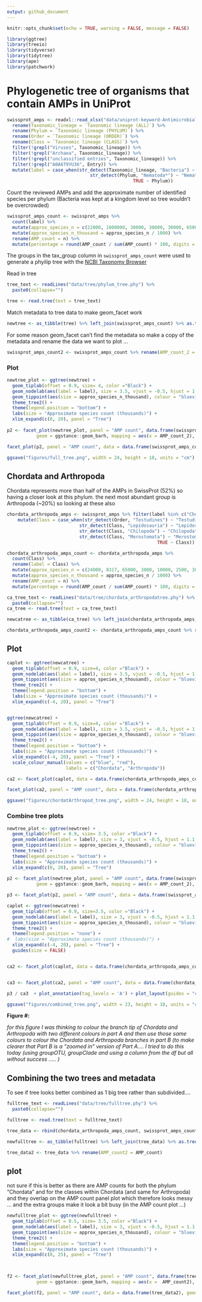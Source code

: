 ```yaml
---
output: github_document
---
```


```r
knitr::opts_chunk$set(echo = TRUE, warning = FALSE, message = FALSE)
```

```r
library(ggtree)
library(treeio)
library(tidyverse)
library(tidytree)
library(ape)
library(patchwork)
```

# Phylogenetic tree of organisms that contain AMPs in UniProt 

```r
swissprot_amps <- readxl::read_xlsx("data/uniprot-keyword-Antimicrobial+[KW-0929]-reviewed-April2021.xlsx") %>%
  rename(Taxonomic_lineage = `Taxonomic lineage (ALL)`) %>%
  rename(Phylum = `Taxonomic lineage (PHYLUM)`) %>%
  rename(Order = `Taxonomic lineage (ORDER)`) %>%
  rename(Class = `Taxonomic lineage (CLASS)`) %>%
  filter(!grepl("Viruses", Taxonomic_lineage)) %>%
  filter(!grepl("Archaea", Taxonomic_lineage)) %>%
  filter(!grepl("unclassified entries", Taxonomic_lineage)) %>%
  filter(!grepl("A0A6T9YU36", Entry)) %>%
  mutate(label = case_when(str_detect(Taxonomic_lineage, "Bacteria") ~ "Bacteria",
                               str_detect(Phylum, "Nematoda*") ~ "Nematoda",
                                               TRUE ~ Phylum))
```

Count the reviewed AMPs and add the approximate number of identified species per phylum (Bacteria was kept at a kingdom level so tree wouldn't be overcrowded)
```r
swissprot_amps_count <- swissprot_amps %>%
  count(label) %>%
  mutate(approx_species_n = c(22000, 1000000, 30000, 30000, 30000, 65000, 11000, 7000, 2400, 85000, 261, 20000, 20000, 500000)) %>%
  mutate(approx_species_n_thousand = approx_species_n / 1000) %>%
  rename(AMP_count = n) %>%
  mutate(percentage = round(AMP_count / sum(AMP_count) * 100, digits = 2))

```


The groups in the tax_group column in `swissprot_amps_count` were used to generate a phyilip tree with the [NCBI Taxonomy Browser](https://www.ncbi.nlm.nih.gov/Taxonomy/CommonTree/wwwcmt.cgi) 

Read in tree 
```r
tree_text <- readLines("data/tree/phylum_tree.phy") %>%
  paste0(collapse="")

tree <- read.tree(text = tree_text)
```

Match metadata to tree data to make geom_facet work 

```r
newtree <- as_tibble(tree) %>% left_join(swissprot_amps_count) %>% as.treedata()
```

For some reason geom_facet can't find the metadata so make a copy of the metadata and rename the data we want to plot ...
```r
swissprot_amps_count2 <- swissprot_amps_count %>% rename(AMP_count_2 = AMP_count)
```


### Plot 


```r
newtree_plot <- ggtree(newtree) +
  geom_tiplab(offset = 0.9, size= 4, color ="Black") +
  geom_nodelab(aes(label = label), size = 3.5, vjust = -0.5, hjust = 1.1 ) +
  geom_tippoint(aes(size = approx_species_n_thousand), colour = "blueviolet") +
  theme_tree2() +
  theme(legend.position = "bottom") +
  labs(size = "Approximate species count (thousands)") +
  xlim_expand(c(0, 20), panel = "Tree")
  
p2 <- facet_plot(newtree_plot, panel = "AMP count", data.frame(swissprot_amps_count2),
           geom = ggstance::geom_barh, mapping = aes(x = AMP_count_2), fill = "forestgreen", stat = "identity", width = .3) 

facet_plot(p2, panel = "AMP count", data = data.frame(swissprot_amps_count2), geom = geom_text, mapping = aes(x = AMP_count_2 + 80, label = AMP_count_2), size = 3)
```


```r
ggsave("figures/full_tree.png", width = 24, height = 18, units = "cm")
```


## Chordata and Arthropoda 


Chordata represents more than half of the AMPs in SwissProt (52%) so having a closer look at this phylum. the next most abundant group is Arthropoda (~20%) so looking at these also

```r
chordata_arthropoda_amps <- swissprot_amps %>% filter(label %in% c("Chordata", "Arthropoda")) %>%
    mutate(Class = case_when(str_detect(Order, "Testudines") ~ "Testudines",
                           str_detect(Class, "Lepidosauria") ~ "Lepidosauria",
                           str_detect(Class, "Chilopoda") ~ "Chilopoda",
                           str_detect(Class, "Merostomata") ~ "Merostomata",
                                                        TRUE ~ Class))

chordata_arthropoda_amps_count <- chordata_arthropoda_amps %>%
  count(Class) %>%
  rename(label = Class) %>% 
  mutate(approx_species_n = c(24000, 8317, 65000, 3000, 10000, 2500, 38, 900000, 9000, 30, 25000, 6495, 4, 300 )) %>%
  mutate(approx_species_n_thousand = approx_species_n / 1000) %>%
  rename(AMP_count = n) %>%
  mutate(percentage = round(AMP_count / sum(AMP_count) * 100, digits = 2)) 
```


```r
ca_tree_text <- readLines("data/tree/chordata_arthropodatree.phy") %>%
  paste0(collapse="")
ca_tree <- read.tree(text = ca_tree_text)

newcatree <- as_tibble(ca_tree) %>% left_join(chordata_arthropoda_amps_count) %>% as.treedata()

chordata_arthropoda_amps_count2 <- chordata_arthropoda_amps_count %>% rename(AMP_count2 = AMP_count)
```


## Plot 

```r
caplot <- ggtree(newcatree) +
  geom_tiplab(offset = 0.9, size=4, color ="Black") +
  geom_nodelab(aes(label = label), size = 3.5, vjust = -0.5, hjust = 1.1 ) +
  geom_tippoint(aes(size = approx_species_n_thousand), colour = "blueviolet") +
  theme_tree2() +
  theme(legend.position = "bottom") +
  labs(size = "Approximate species count (thousands)") +
  xlim_expand(c(-4, 20), panel = "Tree")


ggtree(newcatree) +
  geom_tiplab(offset = 0.9, size=4, color ="Black") +
  geom_nodelab(aes(label = label), size = 3.5, vjust = -0.5, hjust = 1.1 ) +
  geom_tippoint(aes(size = approx_species_n_thousand), colour = "blueviolet") +
  theme_tree2() +
  theme(legend.position = "bottom") +
  labs(size = "Approximate species count (thousands)") +
  xlim_expand(c(-4, 20), panel = "Tree") +
  scale_colour_manual(values = c("blue", "red"),
                      labels = c("Chordata", "Arthropoda"))

ca2 <- facet_plot(caplot, data = data.frame(chordata_arthropoda_amps_count2), panel = "AMP count", geom = ggstance::geom_barh, mapping = aes(x = AMP_count2), fill = "forestgreen", stat = "identity", width = .3)

facet_plot(ca2, panel = "AMP count", data = data.frame(chordata_arthropoda_amps_count2), geom = geom_text, mapping = aes(x = AMP_count2 + 40, label = AMP_count2), size = 3)
```

```r
ggsave("figures/chordatArthropod_tree.png", width = 24, height = 18, units = "cm")
```

### Combine tree plots


```r
newtree_plot <- ggtree(newtree) +
  geom_tiplab(offset = 0.9, size= 3.5, color ="Black") +
  geom_nodelab(aes(label = label), size = 3, vjust = -0.5, hjust = 1.1 ) +
  geom_tippoint(aes(size = approx_species_n_thousand), colour = "blueviolet") +
  theme_tree2() +
  theme(legend.position = "bottom") +
  labs(size = "Approximate species count (thousands)") +
  xlim_expand(c(0, 20), panel = "Tree")
  
p2 <- facet_plot(newtree_plot, panel = "AMP count", data.frame(swissprot_amps_count2),
           geom = ggstance::geom_barh, mapping = aes(x = AMP_count_2), fill = "forestgreen", stat = "identity", width = .3) 

p3 <- facet_plot(p2, panel = "AMP count", data = data.frame(swissprot_amps_count2), geom = geom_text, mapping = aes(x = AMP_count_2 + 80, label = AMP_count_2), size = 3)

caplot <- ggtree(newcatree) +
  geom_tiplab(offset = 0.9, size=3.5, color ="Black") +
  geom_nodelab(aes(label = label), size = 3, vjust = -0.5, hjust = 1.1 ) +
  geom_tippoint(aes(size = approx_species_n_thousand), colour = "blueviolet") +
  theme_tree2() +
  theme(legend.position = "none") +
#  labs(size = "Approximate species count (thousands)") +
  xlim_expand(c(-4, 20), panel = "Tree") +
  guides(size = FALSE)


ca2 <- facet_plot(caplot, data = data.frame(chordata_arthropoda_amps_count2), panel = "AMP count", geom = ggstance::geom_barh, mapping = aes(x = AMP_count2), fill = "forestgreen", stat = "identity", width = .3) 


ca3 <- facet_plot(ca2, panel = "AMP count", data = data.frame(chordata_arthropoda_amps_count2), geom = geom_text, mapping = aes(x = AMP_count2 + 40, label = AMP_count2), size = 3)

p3 / ca3  + plot_annotation(tag_levels = 'A') + plot_layout(guides = "collect") & theme(legend.position = 'bottom') 


```


```r
ggsave("figures/combined_tree.png", width = 23, height = 18, units = "cm")
```

**Figure #:** 

*for this figure I was thinking to colour the branch tip of Chordata and Arthropoda with two different colours in part A and then use those same colours to colour the Chordata and Arthropoda branches in part B (to make clearer that Part B is a "zoomed in" version of Part A.... I tried to do this today (using groupOTU, groupClade and using a column from the df but all without success ..... )*


## Combining the two trees and metadata

To see if tree looks better combined as 1 big tree rather than subdivided....

```r
fulltree_text <- readLines("data/tree/fulltree.phy") %>%
  paste0(collapse="")

fulltree <- read.tree(text = fulltree_text)
```


```r
tree_data <- rbind(chordata_arthropoda_amps_count, swissprot_amps_count) %>% mutate(approx_species_n_thousand = approx_species_n / 1000)
```

```r
newfulltree <- as_tibble(fulltree) %>% left_join(tree_data) %>% as.treedata()

tree_data2 <- tree_data %>% rename(AMP_count2 = AMP_count)
```

## plot

not sure if this is better as there are AMP counts for both the phylum "Chordata" and for the classes within Chordata (and same for Arthropoda) and they overlap on the AMP count panel plot which therefore looks messy ...
and the extra groups make it look a bit busy (in the AMP count plot ...)

```r
newfulltree_plot <- ggtree(newfulltree) +
  geom_tiplab(offset = 0.5, size= 3.5, color ="Black") +
  geom_nodelab(aes(label = label), size = 3, vjust = -0.5, hjust = 1.1 ) +
  geom_tippoint(aes(size = approx_species_n_thousand), colour = "blueviolet") +
  theme_tree2() +
  theme(legend.position = "bottom") +
  labs(size = "Approximate species count (thousands)") +
  xlim_expand(c(0, 25), panel = "Tree")
  


f2 <- facet_plot(newfulltree_plot, panel = "AMP count", data.frame(tree_data2),
           geom = ggstance::geom_barh, mapping = aes(x =  AMP_count2), fill = "forestgreen", stat = "identity", width = .3) 

facet_plot(f2, panel = "AMP count", data = data.frame(tree_data2), geom = geom_text, mapping = aes(x = AMP_count2 + 60, label = AMP_count2), size = 3)


```


